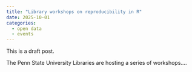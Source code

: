 ```yaml
---
title: "Library workshops on reproducibility in R"
date: 2025-10-01
categories:
  - open data
  - events
---
```


::: {.callout-warning}

This is a draft post.

:::

The Penn State University Libraries are hosting a series of workshops....
